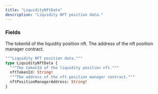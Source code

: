 ```yaml
---
title: "LiquidityNftData"
description: "Liquidity NFT position data."
---
```


### Fields

<ResponseField name="nftTokenId" type="String!" required>
  The tokenId of the liquidity position nft.
</ResponseField>

<ResponseField name="nftPositionManagerAddress" type="String!" required>
  The address of the nft position manager contract.
</ResponseField>


```graphql LiquidityNftData
"""Liquidity NFT position data."""
type LiquidityNftData {
  """The tokenId of the liquidity position nft."""
  nftTokenId: String!
  """The address of the nft position manager contract."""
  nftPositionManagerAddress: String!
}
```
